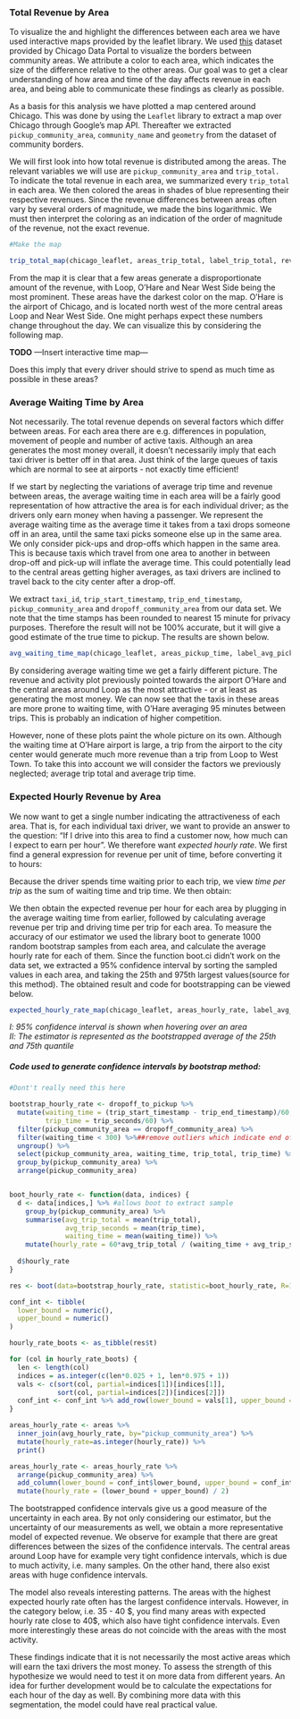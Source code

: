 
### Total Revenue by Area

To visualize the and highlight the differences between each area we have used interactive maps provided by the leaflet library. We used [this](https://data.cityofchicago.org/Facilities-Geographic-Boundaries/Boundaries-Community-Areas-current-/cauq-8yn6) dataset provided by Chicago Data Portal to visualize the borders between community areas. We attribute a color to each area, which indicates the size of the difference relative to the other areas. Our goal was to get a clear understanding of how area and time of the day affects revenue in each area, and being able to communicate these findings as clearly as possible.

As a basis for this analysis we have plotted a map centered around Chicago. This was done by using the `Leaflet` library to extract a map over Chicago through Google’s map API. Thereafter we extracted `pickup_community_area`, `community_name` and `geometry` from the dataset of community borders.

We will first look into how total revenue is distributed among the areas. The relevant variables we will use are `pickup_community_area` and `trip_total.` To indicate the total revenue in each area, we summarized every `trip_total` in each area. We then colored the areas in shades of blue representing their respective revenues.
Since the revenue differences between areas often vary by several orders of magnitude, we made the bins logarithmic. We must then interpret the coloring as an indication of the order of magnitude of the revenue, not the exact revenue.


```r
#Make the map

trip_total_map(chicago_leaflet, areas_trip_total, label_trip_total, revenue_pal)

```

From the map it is clear that a few areas generate a disproportionate amount of the revenue, with Loop, O'Hare and Near West Side being the most prominent. These areas have the darkest color on the map. O'Hare is the airport of Chicago, and is located north west of the more central areas Loop and Near West Side. 
One might perhaps expect these numbers change throughout the day. We can visualize this by considering the following map.

**TODO** ---Insert interactive time map---

Does this imply that every driver should strive to spend as much time as possible in these areas?

### Average Waiting Time by Area

Not necessarily. The total revenue depends on several factors which differ between areas. For each area there are e.g. differences in population, movement of people and number of active taxis. Although an area generates the most money overall, it doesn't necessarily imply that each taxi driver is better off in that area. Just think of the large queues of taxis which are normal to see at airports - not exactly time efficient! 

If we start by neglecting the variations of average trip time and revenue between areas, the average waiting time in each area will be a fairly good representation of how attractive the area is for each individual driver; as the drivers only earn money when having a passenger. We represent the average waiting time as the average time it takes from a taxi drops someone off in an area, until the same taxi picks someone else up in the same area. We only consider pick-ups and drop-offs which happen in the same area. This is because taxis which travel from one area to another in between drop-off and pick-up will inflate the average time. This could potentially lead to the central areas getting higher averages, as taxi drivers are inclined to travel back to the city center after a drop-off.

We extract `taxi_id`, `trip_start_timestamp`, `trip_end_timestamp`, `pickup_community_area` and `dropoff_community_area` from our data set. We note that the time stamps has been rounded to nearest 15 minute for privacy purposes. Therefore the result will not be 100% accurate, but it will give a good estimate of the true time to pickup. The results are shown below.  

```r

avg_waiting_time_map(chicago_leaflet, areas_pickup_time, label_avg_pickup_time, waiting_time_labels, time_pal)

```

By considering average waiting time we get a fairly different picture. The revenue and activity plot previously pointed towards the airport O'Hare and the central areas around Loop as the most attractive - or at least as generating the most money. We can now see that the taxis in these areas are more prone to waiting time, with O’Hare averaging 95 minutes between trips. This is probably an indication of higher competition. 

However, none of these plots paint the whole picture on its own. Although the waiting time at O’Hare airport is large, a trip from the airport to the city center would generate much more revenue than a trip from Loop to West Town. To take this into account we will consider the factors we previously neglected; average trip total and average trip time. 

### Expected Hourly Revenue by Area

We now want to get a single number indicating the attractiveness of each area. That is, for each individual taxi driver, we want to provide an answer to the question: 
"If I drive into this area to find a customer now, how much can I expect to earn per hour".
We therefore want *expected hourly rate*. We first find a general expression for revenue per unit of time, before converting it to hours:

\begin{align} 
\textit{revenue per time} = \frac{\textit{revenue per trip}}{\textit{time per trip}}
\end{align}

Because the driver spends time waiting prior to each trip, we view *time per trip* as the sum of waiting time and trip time. We then obtain:

\begin{align}
\textit{revenue per time} = \frac{\textit{revenue per trip}}{\textit{waiting time per trip + driving time per trip}}
\end{align}

We then obtain the expected revenue per hour for each area by plugging in the average waiting time from earlier, followed by calculating average revenue per trip and driving time per trip for each area. To measure the accuracy of our estimator we used the library boot to generate 1000 random bootstrap samples from each area, and calculate the average hourly rate for each of them. Since the function boot.ci didn't work on the data set, we extracted a 95% confidence interval by sorting the sampled values in each area, and taking the 25th and 975th largest values(source for this method). The obtained result and code for bootstrapping can be viewed below.  


```r

expected_hourly_rate_map(chicago_leaflet, areas_hourly_rate, label_avg_hourly_rate, hourly_pal, hourly_labels)

```
<em>&#8544;: 95% confidence interval is shown when hovering over an area<br>
&#8545;: The estimator is represented as the bootstrapped average of the 25th and 75th quantile</em>

##### Code used to generate confidence intervals by bootstrap method:
```r

#Dont't really need this here

bootstrap_hourly_rate <- dropoff_to_pickup %>%
  mutate(waiting_time = (trip_start_timestamp - trip_end_timestamp)/60,
         trip_time = trip_seconds/60) %>%
  filter(pickup_community_area == dropoff_community_area) %>%
  filter(waiting_time < 300) %>%##remove outliers which indicate end of workday
  ungroup() %>%
  select(pickup_community_area, waiting_time, trip_total, trip_time) %>%
  group_by(pickup_community_area) %>%
  arrange(pickup_community_area)


boot_hourly_rate <- function(data, indices) {
  d <- data[indices,] %>% #allows boot to extract sample
    group_by(pickup_community_area) %>%
    summarise(avg_trip_total = mean(trip_total), 
              avg_trip_seconds = mean(trip_time),
              waiting_time = mean(waiting_time)) %>%
    mutate(hourly_rate = 60*avg_trip_total / (waiting_time + avg_trip_seconds))
  
  d$hourly_rate
}

res <- boot(data=bootstrap_hourly_rate, statistic=boot_hourly_rate, R=100)

conf_int <- tibble(
  lower_bound = numeric(),
  upper_bound = numeric()
)

hourly_rate_boots <- as_tibble(res$t)

for (col in hourly_rate_boots) {
  len <- length(col)
  indices = as.integer(c(len*0.025 + 1, len*0.975 + 1))
  vals <- c(sort(col, partial=indices[1])[indices[1]],
            sort(col, partial=indices[2])[indices[2]])
  conf_int <- conf_int %>% add_row(lower_bound = vals[1], upper_bound = vals[2])
}

areas_hourly_rate <- areas %>%
  inner_join(avg_hourly_rate, by="pickup_community_area") %>%
  mutate(hourly_rate=as.integer(hourly_rate)) %>%
  print()

areas_hourly_rate <- areas_hourly_rate %>%
  arrange(pickup_community_area) %>%
  add_column(lower_bound = conf_int$lower_bound, upper_bound = conf_int$upper_bound) %>%
  mutate(hourly_rate = (lower_bound + upper_bound) / 2) 
```


The bootstrapped confidence intervals give us a good measure of the uncertainty in each area. By not only considering our estimator, but the uncertainty of our measurements as well, we obtain a more representative model of expected revenue. We observe for example that there are great differences between the sizes of the confidence intervals. The central areas around Loop have for example very tight confidence intervals, which is due to much activity, i.e. many samples. On the other hand, there also exist areas with huge confidence intervals.

The model also reveals interesting patterns. The areas with the highest expected hourly rate often has the largest confidence intervals. However, in the category below, i.e. 35 - 40 \$, you find many areas with expected hourly rate close to 40$, which also have tight confidence intervals. Even more interestingly these areas do not coincide with the areas with the most activity.

These findings indicate that it is not necessarily the most active areas which will earn the taxi drivers the most money. To assess the strength of this hypothesize we would need to test it on more data from different years. An idea for further development would be to calculate the expectations for each hour of the day as well. By combining more data with this segmentation, the model could have real practical value.



